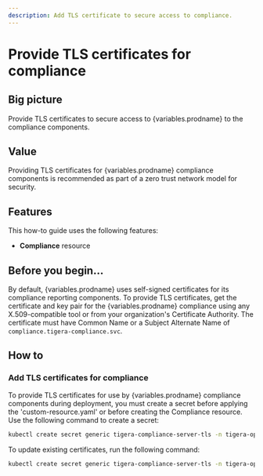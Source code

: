 ```yaml
---
description: Add TLS certificate to secure access to compliance.
---
```



# Provide TLS certificates for compliance

## Big picture

Provide TLS certificates to secure access to {variables.prodname} to the compliance components.

## Value

Providing TLS certificates for {variables.prodname} compliance components is recommended as part of a zero trust network model for security.

## Features

This how-to guide uses the following features:

- **Compliance** resource

## Before you begin...

By default, {variables.prodname} uses self-signed certificates for its compliance reporting components. To provide TLS certificates,
get the certificate and key pair for the {variables.prodname} compliance using any X.509-compatible tool or from your organization's
Certificate Authority. The certificate must have Common Name or a Subject Alternate Name of `compliance.tigera-compliance.svc`.

## How to

### Add TLS certificates for compliance

To provide TLS certificates for use by {variables.prodname} compliance components during deployment, you must create a secret before applying the 'custom-resource.yaml' or before creating the Compliance resource. Use the following command to create a secret:

```bash
kubectl create secret generic tigera-compliance-server-tls -n tigera-operator --from-file=tls.crt=</path/to/certificate-file> --from-file=tls.key=</path/to/key-file>
```

To update existing certificates, run the following command:

```bash
kubectl create secret generic tigera-compliance-server-tls -n tigera-operator --from-file=tls.crt=</path/to/certificate-file> --from-file=tls.key=</path/to/key-file> --dry-run -o yaml --save-config | kubectl replace -f -
```

